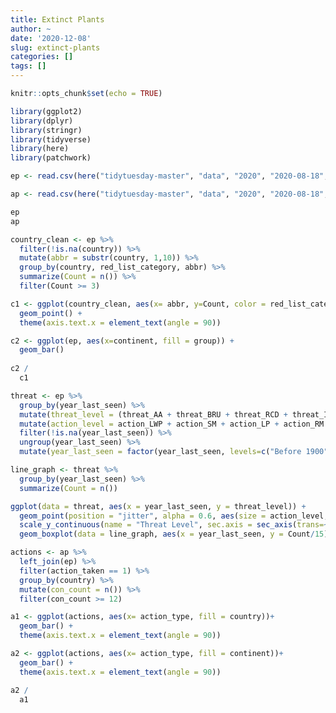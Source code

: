 ```yaml
---
title: Extinct Plants
author: ~
date: '2020-12-08'
slug: extinct-plants
categories: []
tags: []
---
```


```r
knitr::opts_chunk$set(echo = TRUE)
```

```r
library(ggplot2)
library(dplyr)
library(stringr)
library(tidyverse)
library(here)
library(patchwork)
```

```r
ep <- read.csv(here("tidytuesday-master", "data", "2020", "2020-08-18", "plants.csv"))

ap <- read.csv(here("tidytuesday-master", "data", "2020", "2020-08-18", "actions.csv"))

ep
ap
```

```r
country_clean <- ep %>%
  filter(!is.na(country)) %>%
  mutate(abbr = substr(country, 1,10)) %>%
  group_by(country, red_list_category, abbr) %>%
  summarize(Count = n()) %>%
  filter(Count >= 3)

c1 <- ggplot(country_clean, aes(x= abbr, y=Count, color = red_list_category)) +
  geom_point() +
  theme(axis.text.x = element_text(angle = 90))

c2 <- ggplot(ep, aes(x=continent, fill = group)) +
  geom_bar() 
  
c2 /
  c1
```

```r

threat <- ep %>%
  group_by(year_last_seen) %>%
  mutate(threat_level = (threat_AA + threat_BRU + threat_RCD + threat_ISGD + threat_EPM + threat_CC + threat_HID + threat_P + threat_TS + threat_NSM + threat_GE + threat_NA)) %>%
  mutate(action_level = action_LWP + action_SM + action_LP + action_RM + action_EA + action_NA) %>%
  filter(!is.na(year_last_seen)) %>%
  ungroup(year_last_seen) %>%
  mutate(year_last_seen = factor(year_last_seen, levels=c("Before 1900", "1900-1919", "1920-1939", "1940-1959", "1960-1979", "1980-1999", "2000-2020")))

line_graph <- threat %>%
  group_by(year_last_seen) %>%
  summarize(Count = n())  

ggplot(data = threat, aes(x = year_last_seen, y = threat_level)) +
  geom_point(position = "jitter", alpha = 0.6, aes(size = action_level, color = red_list_category)) +
  scale_y_continuous(name = "Threat Level", sec.axis = sec_axis(trans=~.*20, name = "Number of Extinctions")) +
  geom_boxplot(data = line_graph, aes(x = year_last_seen, y = Count/15))

```

```r
actions <- ap %>%
  left_join(ep) %>%
  filter(action_taken == 1) %>%
  group_by(country) %>%
  mutate(con_count = n()) %>%
  filter(con_count >= 12)

a1 <- ggplot(actions, aes(x= action_type, fill = country))+
  geom_bar() +
  theme(axis.text.x = element_text(angle = 90))

a2 <- ggplot(actions, aes(x= action_type, fill = continent))+
  geom_bar() +
  theme(axis.text.x = element_text(angle = 90))

a2 /
  a1
````